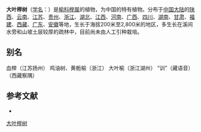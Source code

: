 {{Speciesbox
| name = 大叶榉树
| status = 
| status_system = 
| image =Zelkova schneideriana - Kunming Botanical Garden - DSC03168.JPG
| genus = Zelkova
| species = schneideriana
| authority = Hand.-Mazz.
}}

'''大叶榉树'''（[[学名|学名]]：{{lang|la|''Zelkova schneideriana''}}）是[[榆科|榆科]][[榉属|榉属]]的植物，为中国的特有植物。分布于[[中国大陆|中国大陆]]的[[陕西|陕西]]、[[云南|云南]]、[[江苏|江苏]]、[[贵州|贵州]]、[[浙江|浙江]]、[[湖北|湖北]]、[[江西|江西]]、[[河南|河南]]、[[广西|广西]]、[[四川|四川]]、[[湖南|湖南]]、[[甘肃|甘肃]]、[[福建|福建]]、[[西藏|西藏]]、[[广东|广东]]、[[安徽|安徽]]等地，生长于海拔200米至2,800米的地区，多生长在溪间水旁和山坡土层较厚的疏林中，目前尚未由人工引种栽培。

== 别名 ==
血榉（江苏扬州） 鸡油树、黄栀榆（浙江） 大叶榆（浙江湖州） “训”（藏语音）（西藏察隅）

== 参考文献 ==
<div class="references-small">
* {{cite web| url =http://www.bioinfo.cn/db05/KmzwSpecies.php?action=view&id=22606| title =大叶榉树| work =《中国高等植物数据库全库》| publisher =中国科学院微生物研究所| author =昆明植物研究所| accessdate =2009-02-25| deadurl =yes| archiveurl =https://web.archive.org/web/20160305095122/http://www.bioinfo.cn/db05/KmzwSpecies.php?action=view&id=22606| archivedate =2016-03-05}}
</div>
{{Taxonbar|from=Q10933982}}

[[Category:榉属|大叶榉树]]


{{植物小作品}}